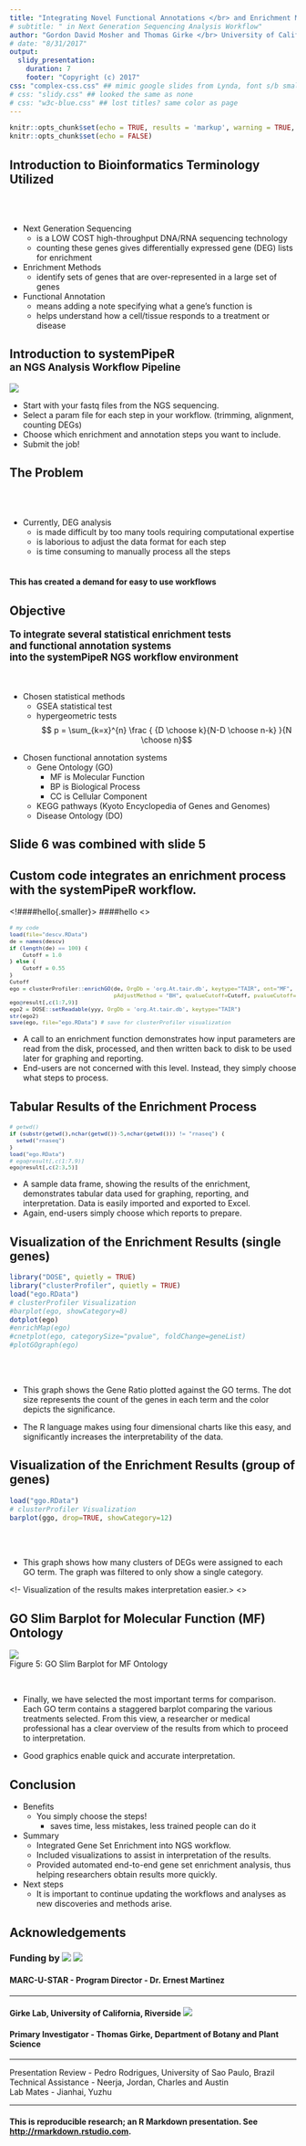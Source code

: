 ```yaml
---
title: "Integrating Novel Functional Annotations </br> and Enrichment Methods for Gene Sets </br> in NGS Analysis Workflows"
# subtitle: " in Next Generation Sequencing Analysis Workflow"
author: "Gordon David Mosher and Thomas Girke </br> University of California, Riverside"
# date: "8/31/2017"
output:
  slidy_presentation:
    duration: 7
    footer: "Copyright (c) 2017"
css: "complex-css.css" ## mimic google slides from Lynda, font s/b smaller
# css: "slidy.css" ## looked the same as none
# css: "w3c-blue.css" ## lost titles? same color as page
---
```


```r
knitr::opts_chunk$set(echo = TRUE, results = 'markup', warning = TRUE, message = TRUE, fig.path = 'KnitrImages/', comment = NA, background = '#F2F5F9', results = 'hold')
knitr::opts_chunk$set(echo = FALSE)

```

## Introduction to Bioinformatics Terminology Utilized
<br>
</br>

- Next Generation Sequencing
    - is a LOW COST high-throughput DNA/RNA sequencing technology
    - counting these genes gives differentially expressed gene (DEG) lists for enrichment

- Enrichment Methods
    - identify sets of genes that are over-represented in a large set of genes

- Functional Annotation
    - means adding a note specifying what a gene's function is
    - helps understand how a cell/tissue responds to a treatment or disease

## Introduction to systemPipeR </br> <small>an NGS Analysis Workflow Pipeline </small>
<div align="center">
![](systemPipeR.PNG)
</div>
- Start with your fastq files from the NGS sequencing.  
- Select a param file for each step in your workflow. (trimming, alignment, counting DEGs)  
- Choose which enrichment and annotation steps you want to include.  
- Submit the job!

## The Problem
<br>
</br>

- Currently, DEG analysis
    - is made difficult by too many tools requiring computational expertise
    - is laborious to adjust the data format for each step
    - is time consuming to manually process all the steps
<br>
</br>

#### This has created a demand for easy to use workflows

## Objective
<div align="center">

#### <big>To integrate several statistical enrichment tests </br> and functional annotation systems </br> into the systemPipeR NGS workflow environment </big>
</div>
</br>

<div class="col-wrapper">
<div class="col col-270">

- Chosen statistical methods
    - GSEA statistical test
    - hypergeometric tests
$$ p = \sum_{k=x}^{n} \frac { {D \choose k}{N-D \choose n-k} }{N \choose n}$$
</div>
<div class="col col-450">

- Chosen functional annotation systems
    - Gene Ontology (GO)
        - MF is Molecular Function
        - BP is Biological Process
        - CC is Cellular Component
    - KEGG pathways (Kyoto Encyclopedia of Genes and Genomes)
    - Disease Ontology (DO)
</div>
</div>

## Slide 6 was combined with slide 5

## Custom code integrates an enrichment process with the systemPipeR workflow. 

<style>
div.font_em pre.r { font-size: 80%; }
div.font_em pre { font-size: 90%; }
</style>
<!####hello{.smaller}>
####hello
<>
<div class = "font_em">
```r
# my code
load(file="descv.RData")
de = names(descv)
if (length(de) == 100) {
	Cutoff = 1.0
} else {
	Cutoff = 0.55
}
Cutoff
ego = clusterProfiler::enrichGO(de, OrgDb = 'org.At.tair.db', keytype="TAIR", ont="MF",
                                pAdjustMethod = "BH", qvalueCutoff=Cutoff, pvalueCutoff=Cutoff)
ego@result[,c(1:7,9)]
ego2 = DOSE::setReadable(yyy, OrgDb = 'org.At.tair.db', keytype="TAIR")
str(ego2)
save(ego, file="ego.RData") # save for clusterProfiler visualization
```
</div class>
- A call to an enrichment function demonstrates how input parameters are read from the disk, processed, and then written back to disk to be used later for graphing and reporting.
- End-users are not concerned with this level. Instead, they simply choose what steps to process.

## Tabular Results of the Enrichment Process

<div class = "font_em">
```r
# getwd()
if (substr(getwd(),nchar(getwd())-5,nchar(getwd())) != "rnaseq") {
  setwd("rnaseq")
}
load("ego.RData")
# ego@result[,c(1:7,9)]
ego@result[,c(2:3,5)]
```
</div class>
- A sample data frame, showing the results of the enrichment, demonstrates tabular data used for graphing, reporting, and interpretation. Data is easily imported and exported to Excel.
- Again, end-users simply choose which reports to prepare.

## Visualization of the Enrichment Results (single genes)

<div class="col-wrapper">
<div class="col col-670">
```r
library("DOSE", quietly = TRUE)
library("clusterProfiler", quietly = TRUE)
load("ego.RData")
# clusterProfiler Visualization
#barplot(ego, showCategory=8)
dotplot(ego)
#enrichMap(ego)
#cnetplot(ego, categorySize="pvalue", foldChange=geneList)
#plotGOgraph(ego)
```

</div>
<div class="col col-250">
<br>
</br>

- This graph shows the Gene Ratio plotted against the GO terms. The dot size represents the count of the genes in each term and the color depicts the significance.

- The R language makes using four dimensional charts like this easy, and significantly increases the interpretability of the data.

</div>
</div>

## Visualization of the Enrichment Results (group of genes)

<div class="col-wrapper">
<div class="col col-670">
```r
load("ggo.RData")
# clusterProfiler Visualization
barplot(ggo, drop=TRUE, showCategory=12)
```

</div>
<div class="col col-250">
<br>
</br>

- This graph shows how many clusters of DEGs were assigned to each GO term. The graph was filtered to only show a single category.

<!- Visualization of the results makes interpretation easier.>
<>

</div>
</div>

## GO Slim Barplot for Molecular Function (MF) Ontology

<div class="col-wrapper">
<div class="col col-600">
![](results/GOslimbarplotMF.png)
<div align="center">Figure 5: GO Slim Barplot for MF Ontology</div></br>

</div>
<div class="col col-250">

- Finally, we have selected the most important terms for comparison. Each GO term contains a staggered barplot comparing the various treatments selected. From this view, a researcher or medical professional has a clear overview of the results from which to proceed to interpretation.

- Good graphics enable quick and accurate interpretation.

</div>
</div>


## Conclusion

- Benefits
    - You simply choose the steps!
        - saves time, less mistakes, less trained people can do it

- Summary
    - Integrated Gene Set Enrichment into NGS workflow.
    - Included visualizations to assist in interpretation of the results.
    - Provided automated end-to-end gene set enrichment analysis, thus helping researchers obtain results more quickly.

-  Next steps
    - It is important to continue updating the workflows and analyses as new discoveries and methods arise.

## Acknowledgements {.smaller}

### Funding by ![](MARC-U-STAR.png) ![](NIHlogo_long.jpg) 

#### MARC-U-STAR - Program Director - Dr. Ernest Martinez  
<hr>

#### Girke Lab, University of California, Riverside ![](UCRlogo_long.png)  

#### Primary Investigator - Thomas Girke, Department of Botany and Plant Science
<hr>

Presentation Review - Pedro Rodrigues, University of Sao Paulo, Brazil  
Technical Assistance - Neerja, Jordan, Charles and Austin  
Lab Mates - Jianhai, Yuzhu
<hr>

#### This is reproducible research; an R Markdown presentation. See <http://rmarkdown.rstudio.com>.
